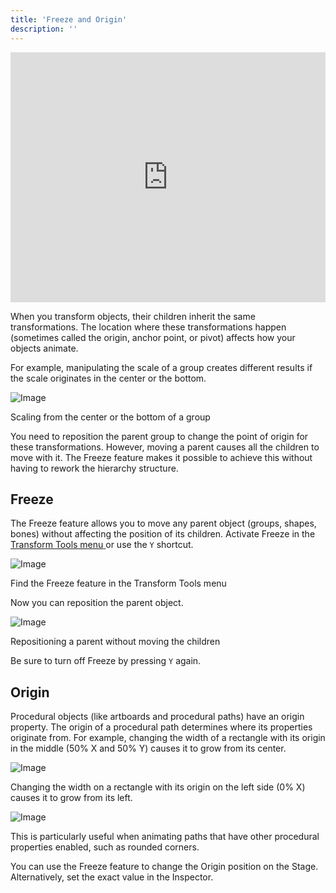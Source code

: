 ```yaml
---
title: 'Freeze and Origin'
description: ''
---
```


<iframe width="100%" height="400" src="https://www.youtube.com/embed/20aS5ZOkNpI?si=8X-VGCtWg3Y07Z79" title="YouTube video player" frameborder="0" allow="accelerometer; autoplay; clipboard-write; encrypted-media; gyroscope; picture-in-picture; web-share" referrerpolicy="strict-origin-when-cross-origin" allowfullscreen></iframe>

When you transform objects, their children inherit the same transformations. The location where these transformations happen (sometimes called the origin, anchor point, or pivot) affects how your objects animate. 

For example, manipulating the scale of a group creates different results if the scale originates in the center or the bottom.

![Image](https://ucarecdn.com/14d4d046-5cec-403f-a855-df2f2d973e8e/)

Scaling from the center or the bottom of a group

You need to reposition the parent group to change the point of origin for these transformations. However, moving a parent causes all the children to move with it. The Freeze feature makes it possible to achieve this without having to rework the hierarchy structure.

## Freeze 

The Freeze feature allows you to move any parent object (groups, shapes, bones) without affecting the position of its children. Activate Freeze in the [Transform Tools menu](https://app.outverse.com/rive/doc/toolbar/docC0WckDcbf)[ ](https://app.outverse.com/rive/doc/toolbar/docC0WckDcbf)or use the `Y` shortcut.

![Image](https://ucarecdn.com/d841e0b7-7a01-4c32-9c7b-dadd97c5d3d7/)

Find the Freeze feature in the Transform Tools menu

Now you can reposition the parent object.

![Image](https://ucarecdn.com/bd770843-ad72-4584-b23d-ea7cbf3297a7/)

Repositioning a parent without moving the children

Be sure to turn off Freeze by pressing `Y` again.

## Origin 

Procedural objects (like artboards and procedural paths) have an origin property. The origin of a procedural path determines where its properties originate from. For example, changing the width of a rectangle with its origin in the middle (50% X and 50% Y) causes it to grow from its center.

![Image](https://ucarecdn.com/2497d2bd-ddbe-432c-b68c-6d70e34a1af0/)

Changing the width on a rectangle with its origin on the left side (0% X) causes it to grow from its left.

![Image](https://ucarecdn.com/253c5325-712b-4e95-b369-3e50604ce817/)

This is particularly useful when animating paths that have other procedural properties enabled, such as rounded corners.

You can use the Freeze feature to change the Origin position on the Stage. Alternatively, set the exact value in the Inspector.
